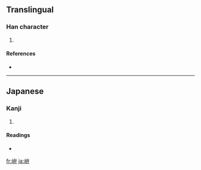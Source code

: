 ==Translingual==

===Han character===
{{Han char|rn=46|rad=山|as=05|sn=8|four=|canj=山戈廿 (UIT)}}

# {{defn|Han|sort=山05}}

====References====
* {{Han ref|kx=0310.071|hdz=10769.081|uh=5CC5|ud=23749}}

----

==Japanese==

===Kanji===
{{ja-kanji|grade=|rs=山05}}

# {{defn|Japanese}}

====Readings====
* {{ja-readings|on=|kun=[[くら]] (kura)}}

[[fr:峅]]
[[ja:峅]]